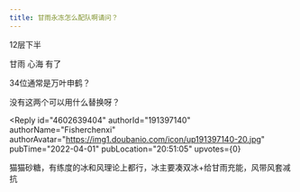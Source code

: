 ```yaml
---
title: 甘雨永冻怎么配队啊请问？
---
```



<Forum groupName="原神" groupUrl="https://www.douban.com/group/genshin/" archivedAt="2025-05-16T16:39:57.723Z">
  <Post
    id="263697169"
    title="甘雨永冻怎么配队啊请问？"
    url="https://www.douban.com/group/topic/263697169/?_spm_id=MTYyNTYwNTYx"
    pubTime="2022-04-01"
    highlightUserId="191397140"
  >
12层下半

甘雨 心海 有了

34位通常是万叶申鹤？

没有这两个可以用什么替换呀？

<Reply
  id="4602639404"
  authorId="191397140"
  authorName="Fisherchenxi"
  authorAvatar="https://img1.doubanio.com/icon/up191397140-20.jpg"
  pubTime="2022-04-01"
  pubLocation="20:51:05"
  upvotes={0}
>
猫猫砂糖，有练度的冰和风理论上都行，冰主要凑双冰+给甘雨充能，风带风套减抗
</Reply>
  </Post>
</Forum>
